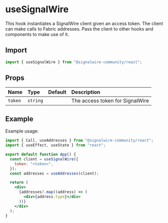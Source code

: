 # useSignalWire

This hook instantiates a SignalWire client given an access token. The client can make calls to
Fabric addresses. Pass the client to other hooks and components to make use of it.

## Import

```jsx
import { useSignalWire } from "@signalwire-community/react";
```

## Props

<div className="lightTable" />

| Name    | Type     | Default | Description                     |
| :------ | :------- | :------ | :------------------------------ |
| `token` | `string` |         | The access token for SignalWire |

## Example

Example usage:

```jsx
import { Call, useAddresses } from "@signalwire-community/react";
import { useEffect, useState } from "react";

export default function App() {
  const client = useSignalWire({
    token: "<token>",
  });
  const addresses = useAddresses(client);

  return (
    <div>
      {addresses?.map((address) => (
        <div>{address.type}</div>
      ))}
    </div>
  );
}
```
